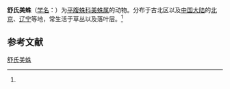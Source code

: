 {{Speciesbox
| name = 舒氏美蛛
| status = 
| status_system = 
| image = 
| genus = Callilepis
| species = schuszteri
| authority = (Herman, 1879)<ref name='id14303'>{{cite web| url =http://www.bioinfo.cn/db05/BjdwSpecies.php?action=view&id=14303| title =舒氏美蛛| work =《中国动物物种编目数据库》| publisher =中国科学院微生物研究所| author =中国科学院动物研究所| accessdate =2009-04-28| deadurl =yes| archiveurl =https://web.archive.org/web/20160305071323/http://www.bioinfo.cn/db05/BjdwSpecies.php?action=view&id=14303| archivedate =2016-03-05}}</ref>
}}

'''舒氏美蛛'''（[[学名|学名]]：{{lang|la|''Callilepis schuszteri''}}）为[[平腹蛛科|平腹蛛科]][[美蛛属|美蛛属]]的动物。分布于古北区以及[[中国大陆|中国大陆]]的[[北京|北京]]、[[辽宁|辽宁]]等地，常生活于草丛以及落叶层。<ref name='id14303'/>

== 参考文献 ==
{{reflist}}

{{Wikispecies|Callilepis schuszteri}}
{{Taxonbar|from=Q2358166}}

[[Category:美蛛属|舒氏美蛛]]


{{蜘蛛小作品}}
